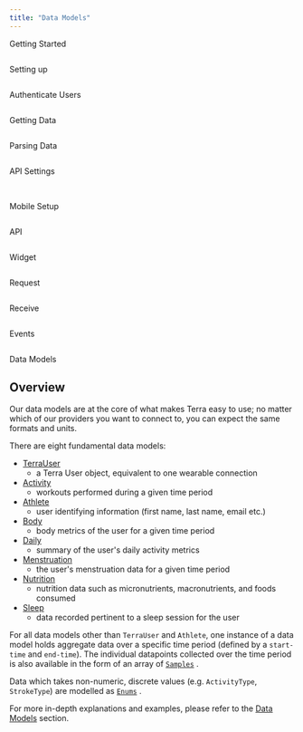 ```yaml
---
title: "Data Models"
---
```

Getting Started  
  
<img className="block" src="https://terradocs.s3.eu-west-2.amazonaws.com/icons/getting-started.png" alt="" />

Setting up  
  
<img className="block" src="https://terradocs.s3.eu-west-2.amazonaws.com/icons/install-on-backend.png" alt="" />

Authenticate Users  
  
<img className="block" src="https://terradocs.s3.eu-west-2.amazonaws.com/icons/authenticate-users.png" alt="" />

Getting Data  
  
<img className="block" src="https://terradocs.s3.eu-west-2.amazonaws.com/icons/receive-data.png" alt="" />

Parsing Data  
  
<img className="block" src="https://terradocs.s3.eu-west-2.amazonaws.com/icons/understand-our-data.png" alt="" />

API Settings  
  
<img className="block" src="https://terradocs.s3.eu-west-2.amazonaws.com/icons/customise-terra.png" alt="" />

<img className="block" src="https://terradocs.s3.eu-west-2.amazonaws.com/icons/manage-integrations.png" alt="" />  
  
Mobile Setup

<img className="block" src="https://terradocs.s3.eu-west-2.amazonaws.com/icons/api-data-models.png" alt="" />  
  
API

<img className="block" src="https://terradocs.s3.eu-west-2.amazonaws.com/icons/widget.png" alt="" />  
  
Widget

<img className="block" src="https://terradocs.s3.eu-west-2.amazonaws.com/icons/historical-data.png" alt="" />  
  
Request

<img className="block" src="https://terradocs.s3.eu-west-2.amazonaws.com/icons/new-data.png" alt="" />  
  
Receive

<img className="block" src="https://terradocs.s3.eu-west-2.amazonaws.com/icons/event-types.png" alt="" />  
  
Events

<img className="block" src="https://terradocs.s3.eu-west-2.amazonaws.com/icons/api-data-models.png" alt="" />  
  
Data Models

## Overview

Our data models are at the core of what makes Terra easy to use; no matter which of our providers you want to connect to, you can expect the same formats and units.

There are eight fundamental data models:

*   [TerraUser](/reference/v2#terrauser)
     - a Terra User object, equivalent to one wearable connection
*   [Activity](/reference/v2#activity-1)
     - workouts performed during a given time period
*   [Athlete](/reference/v2#athlete)
     - user identifying information (first name, last name, email etc.)
*   [Body](/reference/v2#body)
     - body metrics of the user for a given time period
*   [Daily](/reference/v2#daily)
     - summary of the user's daily activity metrics
*   [Menstruation](/reference/v2#menstruation)
     - the user's menstruation data for a given time period
*   [Nutrition](/reference/v2#nutrition)
     - nutrition data such as micronutrients, macronutrients, and foods consumed
*   [Sleep](/reference/v2#sleep)
     - data recorded pertinent to a sleep session for the user

For all data models other than `TerraUser` and `Athlete`, one instance of a data model holds aggregate data over a specific time period (defined by a `start-time` and `end-time`). The individual datapoints collected over the time period is also available in the form of an array of [`Samples`](/reference/v2#samples)
 .

Data which takes non-numeric, discrete values (e.g. `ActivityType`, `StrokeType`) are modelled as [`Enums`](/reference/enums)
.

For more in-depth explanations and examples, please refer to the [Data Models](/reference/v2)
 section.

